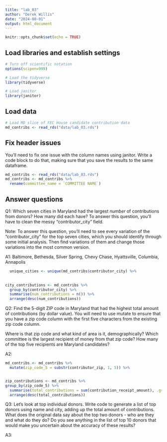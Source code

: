 ```yaml
---
title: "lab_03"
author: "Derek Willis"
date: "2024-08-01"
output: html_document
---
```


```r
knitr::opts_chunk$set(echo = TRUE)
```

## Load libraries and establish settings

```r
# Turn off scientific notation
options(scipen=999)

# Load the tidyverse
library(tidyverse)

# Load janitor
library(janitor)
```

## Load data

```r
# Load MD slice of FEC House candidate contribution data
md_contribs <- read_rds("data/lab_03.rds")
```

## Fix header issues

You'll need to fix one issue with the column names using janitor. Write a code block to do that, making sure that you save the results to the same dataframe.

```r
md_contribs <- read_rds("data/lab_03.rds")
md_contribs <- md_contribs %>%
  rename(committee_name = `COMMITTEE NAME`)
```


## Answer questions

Q1: Which seven cities in Maryland had the largest *number* of contributions from donors? How many did each have? To answer this question, you'll have to clean the messy "contributor_city" field.

Note: To answer this question, you'll need to see every variation of the "contributor_city" for the top seven cities, which you should identify through some initial analysis. Then find variations of them and change those variations into the most common version.

A1: Baltimore, Bethesda, Silver Spring, Chevy Chase, Hyattsville, Columbia, Annapolis

```r
  unique_cities <- unique(md_contribs$contributor_city) %>% 
  
  
city_contributions <- md_contribs %>%
  group_by(contributor_city) %>%
  summarise(num_contributions = n()) %>%
  arrange(desc(num_contributions))
```

Q2: Find the 5-digit ZIP code in Maryland that had the highest total amount of contributions (by dollar value). You will need to use mutate to ensure that you have a zip code column with the first five characters from the existing zip code column.

Where is that zip code and what kind of area is it, demographically? Which committee is the largest recipient of money from that zip code? How many of the top five recipients are Maryland candidates?

A2:

```r
md_contribs <- md_contribs %>% 
  mutate(zip_code_5 = substr(contributor_zip, 1, 5)) %>% 


zip_contributions <- md_contribs %>% 
group_by(zip_code_5) %>%
  summarise(total_contributions = sum(contribution_receipt_amount), .groups = 'drop') %>%
  arrange(desc(total_contributions))
```

Q3: Let's look at top individual donors. Write code to generate a list of top donors using name and city, adding up the total amount of contributions. What does the original data say about the top two donors - who are they and what do they do? Do you see anything in the list of top 10 donors that would make you uncertain about the accuracy of these results?

A3:

```r

```
